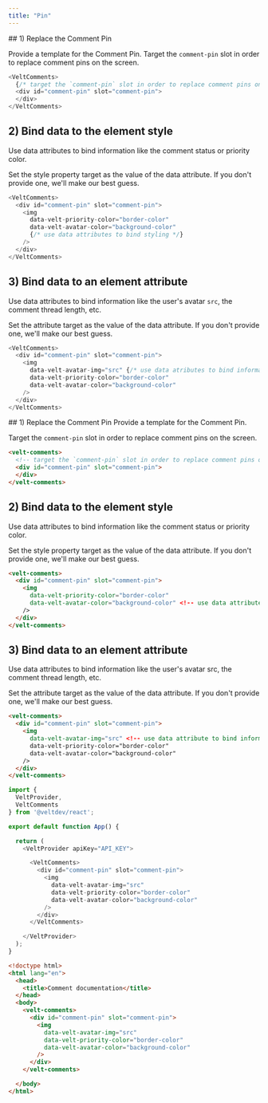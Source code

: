 ```yaml
---
title: "Pin"
---
```

<Tabs>
  <Tab title="React">
   ## 1) Replace the Comment Pin

   Provide a template for the Comment Pin.
   Target the `comment-pin` slot in order to replace comment pins on the screen.

```js
<VeltComments>
  {/* target the `comment-pin` slot in order to replace comment pins on the screen */}
  <div id="comment-pin" slot="comment-pin">
  </div>
</VeltComments>
```


   ## 2) Bind data to the element style

  Use data attributes to bind information like the comment status or priority color.

  Set the style property target as the value of the data attribute. If you don't provide one, we'll make our best guess.

```js
<VeltComments>
  <div id="comment-pin" slot="comment-pin">
    <img 
      data-velt-priority-color="border-color" 
      data-velt-avatar-color="background-color" 
      {/* use data attributes to bind styling */}
    />
  </div>
</VeltComments>
```
  ## 3) Bind data to an element attribute
  Use data attributes to bind information like the user's avatar `src`, the comment thread length, etc.

  Set the attribute target as the value of the data attribute. If you don't provide one, we'll make our best guess.

```js
<VeltComments>
  <div id="comment-pin" slot="comment-pin">
    <img 
      data-velt-avatar-img="src" {/* use data atributes to bind information */}
      data-velt-priority-color="border-color" 
      data-velt-avatar-color="background-color" 
    />
  </div>
</VeltComments>
```
</Tab>


  <Tab title="HTML">
  ## 1) Replace the Comment Pin
  Provide a template for the Comment Pin.
  
  Target the `comment-pin` slot in order to replace comment pins on the screen.

```html
<velt-comments>
  <!-- target the `comment-pin` slot in order to replace comment pins on the screen -->
  <div id="comment-pin" slot="comment-pin">
  </div>
</velt-comments>
```

  ## 2) Bind data to the element style
  Use data attributes to bind information like the comment status or priority color.

  Set the style property target as the value of the data attribute. If you don't provide one, we'll make our best guess.
```html
<velt-comments>
  <div id="comment-pin" slot="comment-pin">
    <img 
      data-velt-priority-color="border-color" 
      data-velt-avatar-color="background-color" <!-- use data attribute to bind styling -->
    />
  </div>
</velt-comments>
```
  ## 3) Bind data to an element attribute
  Use data attributes to bind information like the user's avatar src, the comment thread length, etc.

  Set the attribute target as the value of the data attribute. If you don't provide one, we'll make our best guess.
```html
<velt-comments>
  <div id="comment-pin" slot="comment-pin">
    <img 
      data-velt-avatar-img="src" <!-- use data attribute to bind information -->
      data-velt-priority-color="border-color" 
      data-velt-avatar-color="background-color" 
    />
  </div>
</velt-comments>
```
  </Tab>
</Tabs>

<RequestExample>

```js React
import { 
  VeltProvider, 
  VeltComments
} from '@veltdev/react';

export default function App() {

  return (
    <VeltProvider apiKey="API_KEY">

      <VeltComments>
        <div id="comment-pin" slot="comment-pin">
          <img 
            data-velt-avatar-img="src"
            data-velt-priority-color="border-color" 
            data-velt-avatar-color="background-color" 
          />
        </div>
      </VeltComments>

    </VeltProvider>
  );
}
```


```html HTML
<!doctype html>
<html lang="en">
  <head>
    <title>Comment documentation</title>
  </head>
  <body>
    <velt-comments>
      <div id="comment-pin" slot="comment-pin">
        <img 
          data-velt-avatar-img="src"
          data-velt-priority-color="border-color" 
          data-velt-avatar-color="background-color" 
        />
      </div>
    </velt-comments>

  </body>
</html>
```

</RequestExample>

